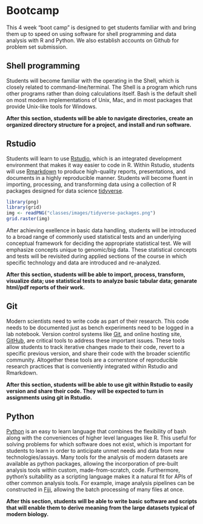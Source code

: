# Bootcamp {#bootcamp}

This 4 week “boot camp” is designed to get students familiar with and bring them up to speed on using software for shell programming and data analysis with R and Python. We also establish accounts on Github for problem set submission.

## Shell programming

Students will become familiar with the operating in the Shell, which is closely related to command-line/terminal. The Shell is a program which runs other programs rather than doing calculations itself. Bash is the default shell on most modern implementations of Unix, Mac, and in most packages that provide Unix-like tools for Windows.

__After this section, students will be able to navigate directories, create an organized directory structure for a project, and install and run software.__
	

## Rstudio

Students will learn to use [Rstudio](https://www.rstudio.com/), which is an integrated development environment that makes it way easier to code in R. Within Rstudio, students will use [Rmarkdown](https://rmarkdown.rstudio.com/) to produce high-quality reports, presentations, and documents in a highly reproducible manner. Students will become fluent in importing, processing, and transforming data using a collection of R packages designed for data science [tidyverse](https://www.tidyverse.org/). 


```r
library(png)
library(grid)
img <- readPNG("classes/images/tidyverse-packages.png")
grid.raster(img)
```

After achieving exellence in basic data handling, students will be introduced to a broad range of commonly used statistical tests and an underlying conceptual framework for deciding the appropriate statistical test. We will emphasize concepts unique to genomic/big data. These statistical concepts and tests will be revisited during applied sections of the course in which specific technology and data are introduced and re-analyzed.

__After this section, students will be able to import, process, transform, visualize data; use statistical tests to analyze basic tabular data; genarate html/pdf reports of their work.__

## Git

Modern scientists need to write code as part of their research. This code needs to be documented just as bench experiments need to be logged in a lab notebook. Version control systems like [Git](https://git-scm.com), and online
hosting site, [GitHub](https://github.com), are critical tools to address these important issues. These tools allow students to track iterative changes made to their code, revert to a specific previous version, and share their code with the broader scientific community. Altogether these tools are a cornerstone of reproducible research practices that is conveniently integrated within Rstudio and Rmarkdown.

__After this section, students will be able to use git within Rstudio to easily version and share their code. They will be expected to turn in assignments using git in Rstudio.__


## Python

[Python](https://www.python.org/) is an easy to learn language that combines the flexibility of bash along with the conveniences of higher level languages like R. This useful for solving problems for which software does not exist, which is important for students to learn in order to anticipate unmet needs and data from new technologies/assays. Many tools for the analysis of modern datasets are available as python packages, allowing the incorporation of pre-built analysis tools within custom, made-from-scratch, code. Furthermore, python's suitability as a scripting language makes it a natural fit for APIs of other common analysis tools.  For example, image analysis pipelines can be constructed in [Fiji](https://imagej.net/Jython_Scripting), allowing the batch processing of many files at once.  

__After this section, students will be able to write basic software and scripts that will enable them to derive meaning from the large datasets typical of modern biology.__ 
